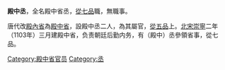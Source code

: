 '''殿中丞'''，全名殿中省丞，[[從七品|從七品]]職，無職事。

唐代改[[殿內省|殿內省]]為[[殿中省|殿中省]]，設殿中丞二人，為其屬官，[[從五品|從五品]]上。[[北宋|北宋]][[崇寧|崇寧]]二年（1103年）三月建殿中省，负责朝廷后勤内务，有（殿中）丞參領省事，從七品。
{{Government-official-hist-stub}}

[[Category:殿中省官员|Category:殿中省官员]]
[[Category:丞|Category:丞]]